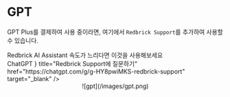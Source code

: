 
# GPT

GPT Plus를 결제하여 사용 중이라면, 여기에서 `Redbrick Support`를 추가하여 사용할 수 있습니다.

<Callout type="info">
  Redbrick AI Assistant 속도가 느리다면 이것을 사용해보세요
</Callout>

<br />
<Cards.Card
  icon={
    <svg
      width="50"
      height="50"
      fill="none"
      xmlns="http://www.w3.org/2000/svg"
      stroke-width="1.5"
      class="h-6 w-6"
      viewBox="-0.17090198558635983 0.482230148717937 41.14235318283891 40.0339509076386"
    >
      <text x="-9999" y="-9999">
        ChatGPT
      </text>
      <path
        d="M37.532 16.87a9.963 9.963 0 0 0-.856-8.184 10.078 10.078 0 0 0-10.855-4.835A9.964 9.964 0 0 0 18.306.5a10.079 10.079 0 0 0-9.614 6.977 9.967 9.967 0 0 0-6.664 4.834 10.08 10.08 0 0 0 1.24 11.817 9.965 9.965 0 0 0 .856 8.185 10.079 10.079 0 0 0 10.855 4.835 9.965 9.965 0 0 0 7.516 3.35 10.078 10.078 0 0 0 9.617-6.981 9.967 9.967 0 0 0 6.663-4.834 10.079 10.079 0 0 0-1.243-11.813zM22.498 37.886a7.474 7.474 0 0 1-4.799-1.735c.061-.033.168-.091.237-.134l7.964-4.6a1.294 1.294 0 0 0 .655-1.134V19.054l3.366 1.944a.12.12 0 0 1 .066.092v9.299a7.505 7.505 0 0 1-7.49 7.496zM6.392 31.006a7.471 7.471 0 0 1-.894-5.023c.06.036.162.099.237.141l7.964 4.6a1.297 1.297 0 0 0 1.308 0l9.724-5.614v3.888a.12.12 0 0 1-.048.103l-8.051 4.649a7.504 7.504 0 0 1-10.24-2.744zM4.297 13.62A7.469 7.469 0 0 1 8.2 10.333c0 .068-.004.19-.004.274v9.201a1.294 1.294 0 0 0 .654 1.132l9.723 5.614-3.366 1.944a.12.12 0 0 1-.114.01L7.04 23.856a7.504 7.504 0 0 1-2.743-10.237zm27.658 6.437l-9.724-5.615 3.367-1.943a.121.121 0 0 1 .113-.01l8.052 4.648a7.498 7.498 0 0 1-1.158 13.528v-9.476a1.293 1.293 0 0 0-.65-1.132zm3.35-5.043c-.059-.037-.162-.099-.236-.141l-7.965-4.6a1.298 1.298 0 0 0-1.308 0l-9.723 5.614v-3.888a.12.12 0 0 1 .048-.103l8.05-4.645a7.497 7.497 0 0 1 11.135 7.763zm-21.063 6.929l-3.367-1.944a.12.12 0 0 1-.065-.092v-9.299a7.497 7.497 0 0 1 12.293-5.756 6.94 6.94 0 0 0-.236.134l-7.965 4.6a1.294 1.294 0 0 0-.654 1.132l-.006 11.225zm1.829-3.943l4.33-2.501 4.332 2.5v5l-4.331 2.5-4.331-2.5V18z"
        fill="currentColor"
      />
    </svg>
  }
  title="Redbrick Support에 질문하기"
  href="https://chatgpt.com/g/g-HY8pwiMKS-redbrick-support"
  target="_blank"
/>

<br />
<center>![gpt](/images/gpt.png)</center>
